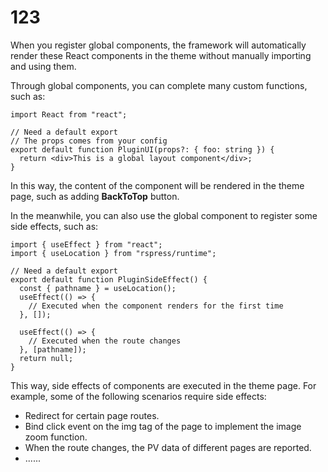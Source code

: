 # 123

When you register global components, the framework will automatically render these React components in the theme without manually importing and using them.

Through global components, you can complete many custom functions, such as:

```tsx
import React from "react";

// Need a default export
// The props comes from your config
export default function PluginUI(props?: { foo: string }) {
  return <div>This is a global layout component</div>;
}
```

In this way, the content of the component will be rendered in the theme page, such as adding **BackToTop** button.

In the meanwhile, you can also use the global component to register some side effects, such as:

```tsx
import { useEffect } from "react";
import { useLocation } from "rspress/runtime";

// Need a default export
export default function PluginSideEffect() {
  const { pathname } = useLocation();
  useEffect(() => {
    // Executed when the component renders for the first time
  }, []);

  useEffect(() => {
    // Executed when the route changes
  }, [pathname]);
  return null;
}
```

This way, side effects of components are executed in the theme page. For example, some of the following scenarios require side effects:

- Redirect for certain page routes.
- Bind click event on the img tag of the page to implement the image zoom function.
- When the route changes, the PV data of different pages are reported.
- ......
